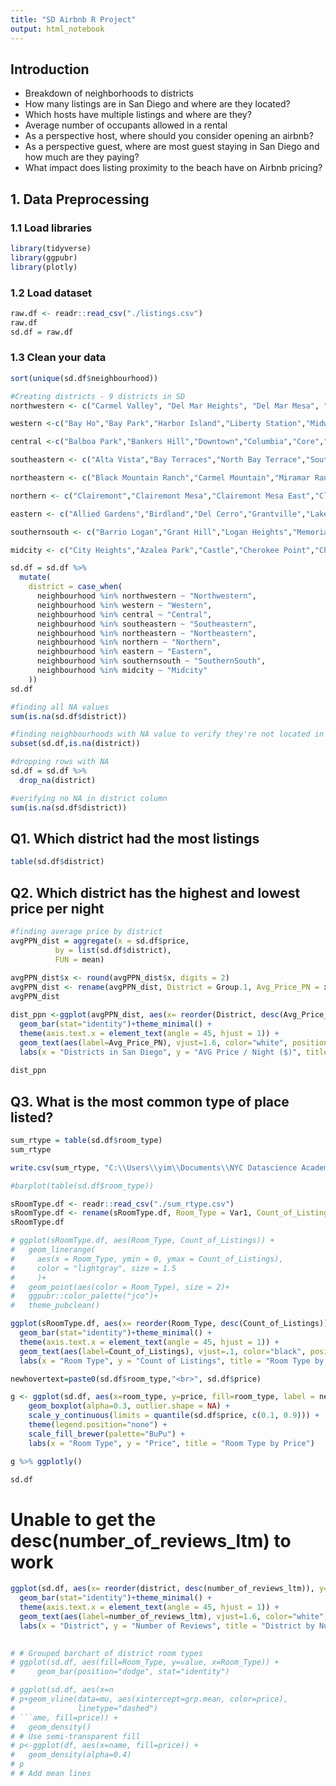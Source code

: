 ```yaml
---
title: "SD Airbnb R Project"
output: html_notebook
---
```


## Introduction 
+ Breakdown of neighborhoods to districts
+ How many listings are in San Diego and where are they located?
+ Which hosts have multiple listings and where are they?
+ Average number of occupants allowed in a rental
+ As a perspective host, where should you consider opening an airbnb? 
+ As a perspective guest, where are most guest staying in San Diego and how much are they paying?
+ What impact does listing proximity to the beach have on Airbnb pricing?

## 1. Data Preprocessing

### 1.1 Load libraries
```r
library(tidyverse)
library(ggpubr)
library(plotly)
```

### 1.2 Load dataset
```r
raw.df <- readr::read_csv("./listings.csv")
raw.df
sd.df = raw.df
```

### 1.3 Clean your data
```r
sort(unique(sd.df$neighbourhood))
```

```r
#Creating districts - 9 districts in SD
northwestern <- c("Carmel Valley", "Del Mar Heights", "Del Mar Mesa", "Fairbanks Ranch Country Club", "La Jolla", "Beach Barber Tract","Bird Rock","Country Club","Hidden Valley","La Jolla", "La Jolla Alta","La Jolla Farms","La Jolla Heights","La Jolla Mesa","La Jolla Shores","La Jolla Village","Lower Hermosa","Muirlands","Muirlands West","Soledad South","Upper Hermosa","Village of La Jolla", "Pacific Highlands Ranch", "Torrey Hills", "Torrey Pines", "University City", "Via de la Valle", "North City")

western <-c("Bay Ho","Bay Park","Harbor Island","Liberty Station","Midway","Mission Bay", "Mission Bay Park","Mission Beach","Morena","Ocean Beach","Pacific Beach","Point Loma","Fleet Ridge","La Playa","Loma Portal","Point Loma Heights","Loma Alta","Loma Palisades","Ocean Beach Highlands","Point Loma Highlands","Roseville","Wooded Area","Shelter Island","Sunset Cliffs", "Moreno Mission", "Midtown District")

central <-c("Balboa Park","Bankers Hill","Downtown","Columbia","Core","Cortez Hill","East Village","Gaslamp Quarter","Harborview","Little Italy","Marina","Golden Hill","Hillcrest","Marston Hills","Middletown","Mission Hills", "North Hills", "Normal Heights","Cherokee Park","Adams North","Adams Park","North Park","Altadena","Burlingame","Montclair","Old Town","South Park","University Heights", "Midtown", "West University Heights", "Park West", "Horton Plaza")

southeastern <- c("Alta Vista","Bay Terraces","North Bay Terrace","South Bay Terrace","Broadway Heights","Chollas View","Emerald Hills","Encanto","Jamacha","Lincoln Park","Lomita Village","O'Farrell" ,"South Encanto","Oak Park","Paradise Hills","Redwood Village","Rolando Park","Valencia Park","Webster","Bay Terrace", "Sky Line", "Jomacha-Lomita", "Darnall")

northeastern <- c("Black Mountain Ranch","Carmel Mountain","Miramar Ranch North","Rancho Bernardo","Rancho Encantada", "Stonebridge","Rancho Peñasquitos","Sabre Springs","San Pasqual Valley","Scripps Ranch","Torrey Highlands","Rancho Penasquitos", "Rancho Bernadino")

northern <- c("Clairemont","Clairemont Mesa","Clairemont Mesa East","Clairemont Mesa West","North Clairemont","Kearny Mesa","Mira Mesa","Miramar","Sorrento Valley","Sorrento Mesa")

eastern <- c("Allied Gardens","Birdland","Del Cerro","Grantville","Lake Murray","Linda Vista","Mission Valley","Mission Valley East","Civita","Mission Valley West","Hotel Circle","San Carlos","Serra Mesa","Tierrasanta", "Bird Land")

southernsouth <- c("Barrio Logan","Grant Hill","Logan Heights","Memorial","Shelltown","Sherman Heights","Stockton","San Ysidro", "Amphitheater And Water Park", "Nestor", "Bario Logan","Tijuana River Valley", "Egger Highlands", "Palm City")

midcity <- c("City Heights","Azalea Park","Castle","Cherokee Point","Chollas Creek","Colina del Sol","Corridor","Fairmount Park","Gateway","Bay Ridge","Fairmount Village","Fox Canyon","Hollywood Park","Islenair","Ridgeview","Swan Canyon","Teralta East","Teralta West","College Area","Alvarado Estates","College East","College West","El Cerrito","Kensington","Mount Hope","Mountain View","Rolando Village","Southcrest","Talmadge", "City Heights West", "El Cerritos", "City Heights East", "Rolando")
```

```r
sd.df = sd.df %>%
  mutate(
    district = case_when(
      neighbourhood %in% northwestern ~ "Northwestern",
      neighbourhood %in% western ~ "Western",
      neighbourhood %in% central ~ "Central",
      neighbourhood %in% southeastern ~ "Southeastern",
      neighbourhood %in% northeastern ~ "Northeastern",
      neighbourhood %in% northern ~ "Northern",
      neighbourhood %in% eastern ~ "Eastern",
      neighbourhood %in% southernsouth ~ "SouthernSouth",
      neighbourhood %in% midcity ~ "Midcity"
    ))
sd.df
```

```r
#finding all NA values
sum(is.na(sd.df$district))
```
```r
#finding neighbourhoods with NA value to verify they're not located in SD
subset(sd.df,is.na(district))
```

```r
#dropping rows with NA
sd.df = sd.df %>%
  drop_na(district)
```
```r
#verifying no NA in district column
sum(is.na(sd.df$district))
```

## Q1. Which district had the most listings

```r
table(sd.df$district)
```

## Q2. Which district has the highest and lowest price per night
```r
#finding average price by district
avgPPN_dist = aggregate(x = sd.df$price,
          by = list(sd.df$district),
          FUN = mean) 
          
avgPPN_dist$x <- round(avgPPN_dist$x, digits = 2)
avgPPN_dist <- rename(avgPPN_dist, District = Group.1, Avg_Price_PN = x)
avgPPN_dist
```

```r
dist_ppn <-ggplot(avgPPN_dist, aes(x= reorder(District, desc(Avg_Price_PN)), y=Avg_Price_PN, fill=District)) +
  geom_bar(stat="identity")+theme_minimal() + 
  theme(axis.text.x = element_text(angle = 45, hjust = 1)) +
  geom_text(aes(label=Avg_Price_PN), vjust=1.6, color="white", position = position_dodge(0.9), size=3.5) +
  labs(x = "Districts in San Diego", y = "AVG Price / Night ($)", title = "Districts by AVG Price Per Night")
  
dist_ppn
```
## Q3. What is the most common type of place listed?
```r
sum_rtype = table(sd.df$room_type)
sum_rtype
```

```r
write.csv(sum_rtype, "C:\\Users\\yim\\Documents\\NYC Datascience Academy\\SD-Airbnb-RProject\\SD-Airbnb-RProject\\sum_rtype.csv", row.names=FALSE)
```

```r
#barplot(table(sd.df$room_type)) 
```

```r
sRoomType.df <- readr::read_csv("./sum_rtype.csv")
sRoomType.df <- rename(sRoomType.df, Room_Type = Var1, Count_of_Listings = Freq)
sRoomType.df
```


```r
# ggplot(sRoomType.df, aes(Room_Type, Count_of_Listings)) +
#   geom_linerange(
#     aes(x = Room_Type, ymin = 0, ymax = Count_of_Listings), 
#     color = "lightgray", size = 1.5
#     )+
#   geom_point(aes(color = Room_Type), size = 2)+
#   ggpubr::color_palette("jco")+
#   theme_pubclean()
```

```r
ggplot(sRoomType.df, aes(x= reorder(Room_Type, desc(Count_of_Listings)), y=Count_of_Listings, fill=Room_Type)) +
  geom_bar(stat="identity")+theme_minimal() + 
  theme(axis.text.x = element_text(angle = 45, hjust = 1)) +
  geom_text(aes(label=Count_of_Listings), vjust=.1, color="black", position = position_dodge(0.9), size=3.5) +
  labs(x = "Room Type", y = "Count of Listings", title = "Room Type by Count of Listings")
```
```r
newhovertext=paste0(sd.df$room_type,"<br>", sd.df$price)
```

```r
g <- ggplot(sd.df, aes(x=room_type, y=price, fill=room_type, label = newhovertext)) + 
    geom_boxplot(alpha=0.3, outlier.shape = NA) +
    scale_y_continuous(limits = quantile(sd.df$price, c(0.1, 0.9))) +
    theme(legend.position="none") +
    scale_fill_brewer(palette="BuPu") +
    labs(x = "Room Type", y = "Price", title = "Room Type by Price")

g %>% ggplotly()
```
```r
sd.df
```

# Unable to get the desc(number_of_reviews_ltm) to work
```r
ggplot(sd.df, aes(x= reorder(district, desc(number_of_reviews_ltm)), y=number_of_reviews_ltm, fill=district)) +
  geom_bar(stat="identity")+theme_minimal() + 
  theme(axis.text.x = element_text(angle = 45, hjust = 1)) +
  geom_text(aes(label=number_of_reviews_ltm), vjust=1.6, color="white", position = position_dodge(0.9), size=3.5) +
  labs(x = "District", y = "Number of Reviews", title = "District by Number of Reviews")
  
```

```r
# # Grouped barchart of district room types
# ggplot(sd.df, aes(fill=Room_Type, y=value, x=Room_Type)) + 
#     geom_bar(position="dodge", stat="identity")
```

```r
# ggplot(sd.df, aes(x=n
# p+geom_vline(data=mu, aes(xintercept=grp.mean, color=price),
#              linetype="dashed")
# ```ame, fill=price)) +
#   geom_density()
# # Use semi-transparent fill
# p<-ggplot(df, aes(x=name, fill=price)) +
#   geom_density(alpha=0.4)
# p
# # Add mean lines
```
